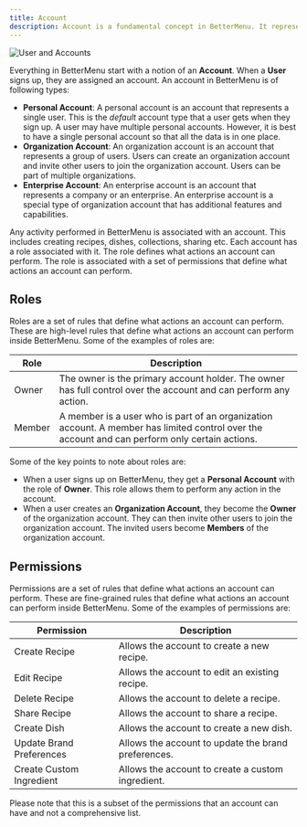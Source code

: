 ```yaml
---
title: Account
description: Account is a fundamental concept in BetterMenu. It represents a user or a group of users.
---
```


![User and Accounts](../../../assets/concepts/account.svg)

Everything in BetterMenu start with a notion of an **Account**. When a **User** signs up, they are assigned an account. An account in BetterMenu is of following types:

- **Personal Account**: A personal account is an account that represents a single user. This is the _default_ account type that a user gets when they sign up. A user may have multiple personal accounts. However, it is best to have a single personal account so that all the data is in one place.
- **Organization Account**: An organization account is an account that represents a group of users. Users can create an organization account and invite other users to join the organization account. Users can be part of multiple organizations.
- **Enterprise Account**: An enterprise account is an account that represents a company or an enterprise. An enterprise account is a special type of organization account that has additional features and capabilities.

Any activity performed in BetterMenu is associated with an account. This includes creating recipes, dishes, collections, sharing etc. Each account has a role associated with it. The role defines what actions an account can perform. The role is associated with a set of permissions that define what actions an account can perform.

## Roles
Roles are a set of rules that define what actions an account can perform. These are high-level rules that define what actions an account can perform inside BetterMenu. Some of the examples of roles are:

| Role | Description |
|------|-------------|
| Owner | The owner is the primary account holder. The owner has full control over the account and can perform any action. |
| Member | A member is a user who is part of an organization account. A member has limited control over the account and can perform only certain actions. |

Some of the key points to note about roles are:
- When a user signs up on BetterMenu, they get a **Personal Account** with the role of **Owner**. This role allows them to perform any action in the account. 
- When a user creates an **Organization Account**, they become the **Owner** of the organization account. They can then invite other users to join the organization account. The invited users become **Members** of the organization account.

## Permissions
Permissions are a set of rules that define what actions an account can perform. These are fine-grained rules that define what actions an account can perform inside BetterMenu. Some of the examples of permissions are:

| Permission | Description |
|------------|-------------|
| Create Recipe | Allows the account to create a new recipe. |
| Edit Recipe | Allows the account to edit an existing recipe. |
| Delete Recipe | Allows the account to delete a recipe. |
| Share Recipe | Allows the account to share a recipe. |
| Create Dish | Allows the account to create a new dish. |
| Update Brand Preferences | Allows the account to update the brand preferences. |
| Create Custom Ingredient | Allows the account to create a custom ingredient. |

Please note that this is a subset of the permissions that an account can have and not a comprehensive list.


